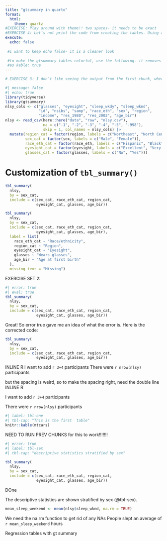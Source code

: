```yaml
---
title: "gtsummary in quarto"
format: 
  html: 
    theme: quartz
#EXERCISE: Play around with theme!! two spaces- it needs to be exact
#EXERCISE 4: Let’s not print the code from creating the tables. Using an option for the whole document, make it so that we don’t see the code from any of the chunks.
execute: 
  echo: false 
  
 #i want to keep echo false- it is a cleaner look
  
 #to make the gtsummary tables colorful, use the following. it removes the indents though. 
 #as kable: true
---
```


```r
# EXERCISE 3: I don’t like seeing the output from the first chunk, where the packages are loaded. Use an option that makes it so that we don’t see this chunk’s output. Add Message : false

#| message: false 
#| echo: true
library(tidyverse)
library(gtsummary)
nlsy_cols <- c("glasses", "eyesight", "sleep_wkdy", "sleep_wknd", 
               "id", "nsibs", "samp", "race_eth", "sex", "region", 
               "income", "res_1980", "res_2002", "age_bir")
nlsy <- read_csv(here::here("data", "raw", "nlsy.csv"), 
                 na = c("-1", "-2", "-3", "-4", "-5", "-998"),
                 skip = 1, col_names = nlsy_cols) |> 
  mutate(region_cat = factor(region, labels = c("Northeast", "North Central", "South", "West")),
         sex_cat = factor(sex, labels = c("Male", "Female")),
         race_eth_cat = factor(race_eth, labels = c("Hispanic", "Black", "Non-Black, Non-Hispanic")),
         eyesight_cat = factor(eyesight, labels = c("Excellent", "Very good", "Good", "Fair", "Poor")),
         glasses_cat = factor(glasses, labels = c("No", "Yes"))) 
```

# Customization of `tbl_summary()`

```r
tbl_summary(
  nlsy,
  by = sex_cat,
  include = c(sex_cat, race_eth_cat, region_cat,
              eyesight_cat, glasses, age_bir))
```

```r
tbl_summary(
  nlsy,
  by = sex_cat,
  include = c(sex_cat, race_eth_cat, region_cat,
              eyesight_cat, glasses, age_bir),
  label = list(
    race_eth_cat ~ "Race/ethnicity",
    region_cat ~ "Region",
    eyesight_cat ~ "Eyesight",
    glasses ~ "Wears glasses",
    age_bir ~ "Age at first birth"
  ),
  missing_text = "Missing")
```

EXERCISE SET 2:

```r
#| error: true
#| eval: true
tbl_summary(
  nlsy,
  by = sex_cat,
  include = c(sex_cat, race_eth_cat, region_cat,
              eyesight_cat, glasses, age_bir))

```

Great! So error true gave me an idea of what the error is. Here is the corrected code:

```r
tbl_summary(
  nlsy,
  by = sex_cat,
  include = c(sex_cat, race_eth_cat, region_cat,
              eyesight_cat, glasses, age_bir))
```

INLINE R
I want to add `r 3+4` participants
There were `r nrow(nlsy)` participants

but the spacing is weird, so to make the spacing right, need the double line 
INLINE R

I want to add `r 3+4` participants

There were `r nrow(nlsy)` participants

```r
#| label: tbl-one
#| tbl-cap: "This is the first  table"
knitr::kable(mtcars)
```
NEED TO RUN PREV CHUNKS for this to work!!!!!!!
```r
#| error: true
#| label: tbl-sex
#| tbl-cap: "descriptive statistics stratified by sex"

tbl_summary(
  nlsy,
  by = sex_cat,
  include = c(sex_cat, race_eth_cat, region_cat,
              eyesight_cat, glasses, age_bir))
```
DOne

The descriptive statistics are shown stratified by sex (@tbl-sex). 
```r

mean_sleep_weekend <- mean(nlsy$sleep_wknd, na.rm = TRUE) 
```

We need the na.rm function to get rid of any NAs
People slept an average of `r mean_sleep_weekend` hours

Regression tables with gt summary 




